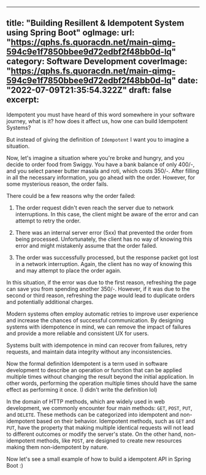 
---
title: "Building Resillent & Idempotent System using Spring Boot"
ogImage:
  url: "https://qphs.fs.quoracdn.net/main-qimg-594c9e1f7850bbee9d72edbf2f48bb0d-lq"
category: Software Development
coverImage: "https://qphs.fs.quoracdn.net/main-qimg-594c9e1f7850bbee9d72edbf2f48bb0d-lq"
date: "2022-07-09T21:35:54.322Z"
draft: false
excerpt: 
---
Idempotent you must have heard of this word somewhere in your software journey, what is it? how does it affect us, how one can build Idempotent Systems?

But instead of giving the definition of `Idempotent` I want you to imagine a situation. 

Now, let's imagine a situation where you're broke and hungry, and you decide to order food from Swiggy. You have a bank balance of only 400/-, and you select paneer butter masala and roti, 
which costs 350/-. After filling in all the necessary information, you go ahead with the order. However, for some mysterious reason, the order fails.

There could be a few reasons why the order failed:

1. The order request didn't even reach the server due to network interruptions. In this case, the client might be aware of the error and can attempt to retry the order.

2. There was an internal server error (5xx) that prevented the order from being processed. Unfortunately, the client has no way of knowing this error and might mistakenly assume that the order failed.

3. The order was successfully processed, but the response packet got lost in a network interruption. Again, the client has no way of knowing this and may attempt to place the order again.

In this situation, if the error was due to the first reason, refreshing the page can save you from spending another 350/-. However, if it was due to the second or third reason, refreshing the page would lead to duplicate orders and potentially additional charges.

Modern systems often employ automatic retries to improve user experience and increase the chances of successful communication. By designing systems with idempotence in mind, we can remove the impact of failures and provide a more reliable and consistent UX for users.

Systems built with idempotence in mind can recover from failures, retry requests, and maintain data integrity without any inconsistencies.

Now the formal definition Idempotent is a term used in software development to describe an operation or function that can be applied multiple times without changing the result beyond the initial application. In other words, performing the operation multiple times should have the same effect as performing it once. (I didn't write the definition lol)

In the domain of HTTP methods, which are widely used in web development, we commonly encounter four main methods: `GET`, `POST`, `PUT`, and `DELETE`. These methods can be categorized into idempotent and non-idempotent based on their behavior. 
Idempotent methods, such as `GET` and `PUT`, have the property that making multiple identical requests will not lead to different outcomes or modify the server's state. On the other hand, non-idempotent methods, like `POST`, are designed to create new resources making them non-idempotent by nature.

Now let's see a small example of how to build a idempotent API in Spring Boot :)



